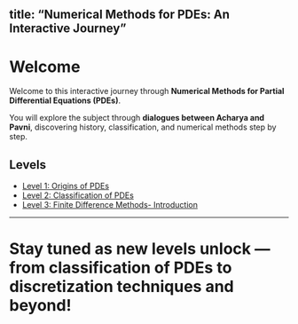 
title: "Numerical Methods for PDEs: An Interactive Journey"
---

# Welcome

Welcome to this interactive journey through **Numerical Methods for Partial Differential Equations (PDEs)**.  

You will explore the subject through **dialogues between Acharya and Pavni**, discovering history, classification, and numerical methods step by step.

## Levels

- [Level 1: Origins of PDEs](chapters/level1_history_pdes.qmd)
- [Level 2: Classification of PDEs](chapters/Level2_classification_pdes.qmd)
- [Level 3: Finite Difference Methods- Introduction](chapters/level3_finite_differences.qmd)

---

Stay tuned as new levels unlock — from classification of PDEs to discretization techniques and beyond!
=======

